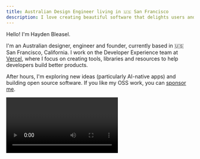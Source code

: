 ```yaml
---
title: Australian Design Engineer living in 🇺🇸 San Francisco
description: I love creating beautiful software that delights users and reimagines the way we interact with technology.
---
```


Hello! I'm Hayden Bleasel.

I'm an Australian designer, engineer and founder, currently based in 🇺🇸 San Francisco, California. I work on the Developer Experience team at [Vercel](https://vercel.com), where I focus on creating tools, libraries and resources to help developers build better products.

After hours, I'm exploring new ideas (particularly AI-native apps) and building open source software. If you like my OSS work, you can [sponsor me](https://github.com/sponsors/haydenbleasel).

<Video url="https://www.youtube.com/watch?v=kHny7Y-HZcc" />

When I'm not coding, I love to travel and capture the beauty of nature and urban landscapes. I publish my individual clips on [Instagram](https://www.instagram.com/hayden.bleasel/) and my full-length videos on [YouTube](https://www.youtube.com/playlist?list=PLw95VUVc_2gh5oGx-jj9PnatiMKtQBiV2).

I maintain a small mailing list where I share infrequent updates on my projects and what's new. Join 2000+ readers if you're interested!

<MailingList />